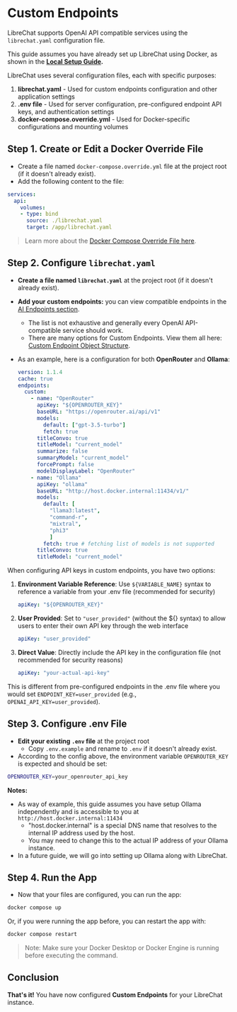 
# Custom Endpoints

LibreChat supports OpenAI API compatible services using the `librechat.yaml` configuration file.

This guide assumes you have already set up LibreChat using Docker, as shown in the **[Local Setup Guide](/docs/quick_start/local_setup).**

<Callout type="info" title="Configuration Files Clarification">
LibreChat uses several configuration files, each with specific purposes:

1. **librechat.yaml** - Used for custom endpoints configuration and other application settings
2. **.env file** - Used for server configuration, pre-configured endpoint API keys, and authentication settings
3. **docker-compose.override.yml** - Used for Docker-specific configurations and mounting volumes
</Callout>

## Step 1. Create or Edit a Docker Override File

- Create a file named `docker-compose.override.yml` file at the project root (if it doesn't already exist).
- Add the following content to the file:

```yaml
services:
  api:
    volumes:
    - type: bind
      source: ./librechat.yaml
      target: /app/librechat.yaml
```

> Learn more about the [Docker Compose Override File here](/docs/configuration/docker_override).

## Step 2. Configure `librechat.yaml`

- **Create a file named `librechat.yaml`** at the project root (if it doesn't already exist).
- **Add your custom endpoints:** you can view compatible endpoints in the [AI Endpoints section](/docs/configuration/librechat_yaml/ai_endpoints).
  - The list is not exhaustive and generally every OpenAI API-compatible service should work.
  - There are many options for Custom Endpoints. View them all here: [Custom Endpoint Object Structure](/docs/configuration/librechat_yaml/object_structure/custom_endpoint).
- As an example, here is a configuration for both **OpenRouter** and **Ollama**:

   ```yaml
   version: 1.1.4
   cache: true
   endpoints:
     custom:
       - name: "OpenRouter"
         apiKey: "${OPENROUTER_KEY}"
         baseURL: "https://openrouter.ai/api/v1"
         models:
           default: ["gpt-3.5-turbo"]
           fetch: true
         titleConvo: true
         titleModel: "current_model"
         summarize: false
         summaryModel: "current_model"
         forcePrompt: false
         modelDisplayLabel: "OpenRouter"
       - name: "Ollama"
         apiKey: "ollama"
         baseURL: "http://host.docker.internal:11434/v1/"
         models:
           default: [
             "llama3:latest",
             "command-r",
             "mixtral",
             "phi3"
             ]
           fetch: true # fetching list of models is not supported
         titleConvo: true
         titleModel: "current_model"
   ```

<Callout type="warning" title="Important: API Key Configuration">
When configuring API keys in custom endpoints, you have two options:

1. **Environment Variable Reference**: Use `${VARIABLE_NAME}` syntax to reference a variable from your .env file (recommended for security)
   ```yaml
   apiKey: "${OPENROUTER_KEY}"
   ```

2. **User Provided**: Set to `"user_provided"` (without the ${} syntax) to allow users to enter their own API key through the web interface
   ```yaml
   apiKey: "user_provided"
   ```

3. **Direct Value**: Directly include the API key in the configuration file (not recommended for security reasons)
   ```yaml
   apiKey: "your-actual-api-key"
   ```

This is different from pre-configured endpoints in the .env file where you would set `ENDPOINT_KEY=user_provided` (e.g., `OPENAI_API_KEY=user_provided`).
</Callout>

## Step 3. Configure .env File

- **Edit your existing `.env` file** at the project root 
    - Copy `.env.example` and rename to `.env` if it doesn't already exist.
- According to the config above, the environment variable `OPENROUTER_KEY` is expected and should be set:

```bash
OPENROUTER_KEY=your_openrouter_api_key
```

**Notes:**
- As way of example, this guide assumes you have setup Ollama independently and is accessible to you at `http://host.docker.internal:11434`
    - "host.docker.internal" is a special DNS name that resolves to the internal IP address used by the host.
    - You may need to change this to the actual IP address of your Ollama instance.
- In a future guide, we will go into setting up Ollama along with LibreChat.

## Step 4. Run the App

- Now that your files are configured, you can run the app:

```bash
docker compose up
```

Or, if you were running the app before, you can restart the app with:

```bash
docker compose restart
```

> Note: Make sure your Docker Desktop or Docker Engine is running before executing the command.

## Conclusion

**That's it!** You have now configured **Custom Endpoints** for your LibreChat instance. 

<AdditionalLinks />
